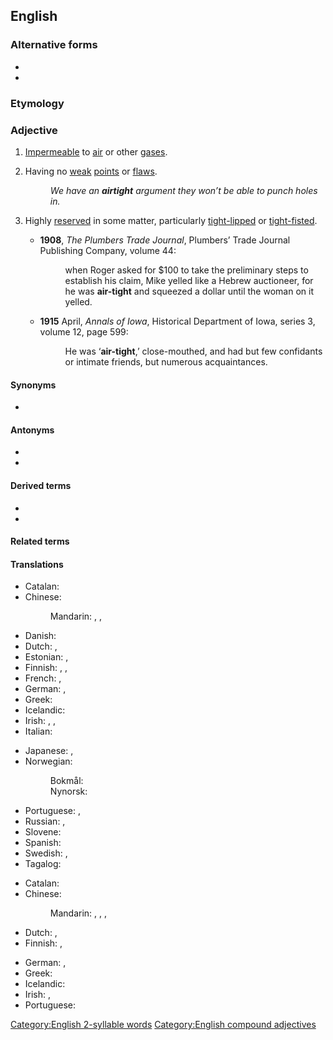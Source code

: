 {{also|air-tight|air tight}}
==English==

===Alternative forms===
* {{l|en|air-tight}}
* {{l|en|air tight}}

===Etymology===
{{compound|en|air|tight}}

===Adjective===
{{en-adj}}

# [[impermeable|Impermeable]] to [[air]] or other [[gas]]es.
# {{lb|en|figuratively}} Having no [[weak]] [[point]]s or [[flaw]]s.
#: ''We have an '''airtight''' argument they won’t be able to punch holes in.''
# {{lb|en|figuratively|of a person}} Highly [[reserved]] in some matter, particularly [[tight-lipped]] or [[tight-fisted]].
#* '''1908''', ''The Plumbers Trade Journal'', Plumbers’ Trade Journal Publishing Company, volume 44:
#*: when Roger asked for $100 to take the preliminary steps to establish his claim, Mike yelled like a Hebrew auctioneer, for he was '''air-tight''' and squeezed a dollar until the woman on it yelled.
#* '''1915''' April, ''Annals of Iowa'', Historical Department of Iowa, series 3, volume 12, page 599:
#*: He was ‘'''air-tight''',’ close-mouthed, and had but few confidants or intimate friends, but numerous acquaintances.

====Synonyms====
* {{sense|impermeable to air}} {{l|en|hermetic}}

====Antonyms====
* {{l|en|breathable}}
* {{l|en|transpirable}}

====Derived terms====
* {{l|en|airtighten}}
* {{l|en|airtightness}}

====Related terms====
{{rel4
|en|[[coldtight]], [[cold-tight]]
|[[drafttight]], [[draft-tight]]
|[[draughttight]], [[draught-tight]]
|[[driptight]], [[drip-tight]]
|[[dusttight]], [[dust-tight]]
|[[gastight]], [[gas-tight]]
|[[heattight]], [[heat-tight]]
|[[jointtight]], [[joint-tight]]
|[[leaktight]], [[leak-tight]]
|[[leaktight]], [[leak-tight]]
|[[lighttight]], [[light-tight]]
|[[liquidtight]], [[liquid-tight]]
|[[oiltight]], [[oil-tight]]
|[[pressuretight]], [[pressure-tight]]
|[[raintight]], [[rain-tight]]
|[[sandtight]], [[sand-tight]]
|[[soiltight]], [[soil-tight]]
|[[thoughttight]], [[thought-tight]]
|[[watertight]], [[water-tight]]
|[[weathertight]], [[weather-tight]]
}}

====Translations====
{{trans-top|impermeable to air or other gases}}
* Catalan: {{t|ca|hermètic}}
* Chinese:
*: Mandarin: {{t+|cmn|氣密|alt=氣密的|sc=Hani}}, {{t+|cmn|气密|alt=气密的|tr=qìmì de|sc=Hani}}, {{t+|cmn|密封|alt=密封的|tr=mìfēng de}}
* Danish: {{t+|da|lufttæt}}
* Dutch: {{t+|nl|luchtdicht}}, {{t+|nl|hermetisch}}
* Estonian: {{t|et|õhukindel}}, {{t|et|hermeetiline}}
* Finnish: {{t+|fi|ilmatiivis}}, {{t+|fi|hermeettinen}}, {{t|fi|kaasutiivis}}
* French: {{t+|fr|hermétique}}, {{t+|fr|étanche}}
* German: {{t+|de|luftdicht}}, {{t+|de|hermetisch}}
* Greek: {{t+|el|αεροστεγής|}}
* Icelandic: {{t|is|loftþéttur}}
* Irish: {{t|ga|aerdhíonach}}, {{t|ga|aerobach}}, {{t|ga|aeriata}}
* Italian: {{t+|it|ermetico|m}}
{{trans-mid}}
* Japanese: {{t|ja|気密|tr=きみつの, kimitsu no|alt=気密の}}, {{t+|ja|密閉|tr=みっぺいの, mippei no|alt=密閉の}}
* Norwegian:
*: Bokmål: {{t|nb|lufttett}}
*: Nynorsk: {{t|nn|lufttett}}
* Portuguese: {{t+|pt|hermético}}, {{t+|pt|impermeável}}
* Russian: {{t+|ru|гермети́чный}}, {{t+|ru|воздухонепроница́емый}}
* Slovene: {{t|sl|zrakotesen|m}}
* Spanish: {{t+|es|hermético}}
* Swedish: {{t+|sv|lufttät}}, {{t+|sv|hermetisk}}
* Tagalog: {{t|tl|luom}}
{{trans-bottom}}

{{trans-top|having no weak points or flaws}}
* Catalan: {{t|ca|hermètic}}
* Chinese:
*: Mandarin: {{t|cmn|[[無]][[破綻]][[的]]}}, {{t|cmn|[[无]][[破绽]][[的]]|tr=wú pòzhàn de}}, {{t+|cmn|嚴密|alt=嚴密的|sc=Hani}}, {{t+|cmn|严密|alt=严密的|tr=yánmì de|sc=Hani}}
* Dutch: {{t+|nl|sluitend}}, {{t+|nl|onweerlegbaar}}
* Finnish: {{t+|fi|pitävä}}, {{t|fi|vedenpitävä}}
{{trans-mid}}
* German: {{t+|de|hieb- und stichfest}}, {{t+|de|wasserdicht}}
* Greek: {{t+|el|αρραγής}}
* Icelandic: {{t|is|óhrekjandi}}
* Irish: {{t|ga|doshéanta}}, {{t|ga|cruinn}}
* Portuguese: {{t+|pt|inexpugnável}}
{{trans-bottom}}

[[Category:English 2-syllable words]]
[[Category:English compound adjectives]]